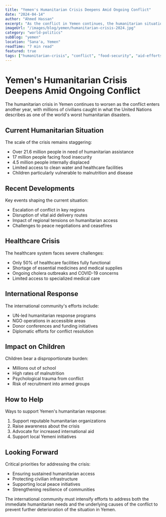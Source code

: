 ```yaml
---
title: "Yemen's Humanitarian Crisis Deepens Amid Ongoing Conflict"
date: "2024-04-14"
author: "Ahmed Hassan"
excerpt: "As the conflict in Yemen continues, the humanitarian situation deteriorates with millions facing food insecurity and limited access to basic services."
imageUrl: "/images/blog/yemen/humanitarian-crisis-2024.jpg"
category: "world-politics"
subBlog: "yemen"
location: "Sana'a, Yemen"
readTime: "7 min read"
featured: true
tags: ["humanitarian-crisis", "conflict", "food-security", "aid-efforts"]
---
```


# Yemen's Humanitarian Crisis Deepens Amid Ongoing Conflict

The humanitarian crisis in Yemen continues to worsen as the conflict enters another year, with millions of civilians caught in what the United Nations describes as one of the world's worst humanitarian disasters.

## Current Humanitarian Situation

The scale of the crisis remains staggering:

- Over 21.6 million people in need of humanitarian assistance
- 17 million people facing food insecurity
- 4.5 million people internally displaced
- Limited access to clean water and healthcare facilities
- Children particularly vulnerable to malnutrition and disease

## Recent Developments

Key events shaping the current situation:

- Escalation of conflict in key regions
- Disruption of vital aid delivery routes
- Impact of regional tensions on humanitarian access
- Challenges to peace negotiations and ceasefires

## Healthcare Crisis

The healthcare system faces severe challenges:

- Only 50% of healthcare facilities fully functional
- Shortage of essential medicines and medical supplies
- Ongoing cholera outbreaks and COVID-19 concerns
- Limited access to specialized medical care

## International Response

The international community's efforts include:

- UN-led humanitarian response programs
- NGO operations in accessible areas
- Donor conferences and funding initiatives
- Diplomatic efforts for conflict resolution

## Impact on Children

Children bear a disproportionate burden:

- Millions out of school
- High rates of malnutrition
- Psychological trauma from conflict
- Risk of recruitment into armed groups

## How to Help

Ways to support Yemen's humanitarian response:

1. Support reputable humanitarian organizations
2. Raise awareness about the crisis
3. Advocate for increased international aid
4. Support local Yemeni initiatives

## Looking Forward

Critical priorities for addressing the crisis:

- Ensuring sustained humanitarian access
- Protecting civilian infrastructure
- Supporting local peace initiatives
- Strengthening resilience of communities

The international community must intensify efforts to address both the immediate humanitarian needs and the underlying causes of the conflict to prevent further deterioration of the situation in Yemen. 